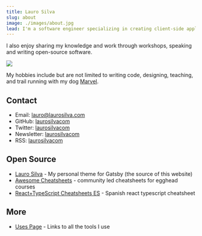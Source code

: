 ```yaml
---
title: Lauro Silva
slug: about
image: ./images/about.jpg
lead: I'm a software engineer specializing in creating client-side applications in Javascript.
---
```


I also enjoy sharing my knowledge and work through workshops, speaking and writing open-source software.

![](./images/about.jpg)

My hobbies include but are not limited to writing code, designing, teaching, and trail running with my dog [Marvel](https://twitter.com/laurosilvacom/status/1223680882965282816/photo/1).

## Contact

- Email: <lauro@laurosilva.com>
- GitHub: [laurosilvacom](https://github.com/laurosilvacom)
- Twitter: [laurosilvacom](https://twitter.com/laurosilvacom)
- Newsletter: [laurosilvacom](https://laurosilvacom.substack.com/subscribe)
- RSS: [laurosilvacom](https://laurosilva.com/rss.xml)

## Open Source

- [Lauro Silva](https://github.com/laurosilvacom/laurosilvacom) - My personal theme for Gatsby (the source of this website)
- [Awesome Cheatsheets](https://awesomecheatsheets.com/) - community led cheatsheets for egghead courses
- [React+TypeScript Cheatsheets ES](https://github.com/typescript-cheatsheets/react-typescript-cheatsheet-es) - Spanish react typescript cheatsheet

## More

- [Uses Page](/uses) - Links to all the tools I use
